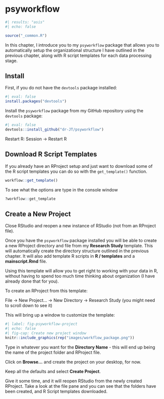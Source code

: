 # psyworkflow {#sec-psyworkflow}

```r
#| results: "asis"
#| echo: false

source("_common.R")
```

In this chapter, I introduce you to my `psyworkflow` package that allows you to automatically setup the organizational structure I have outlined in the previous chapter, along with R script templates for each data processing stage.

## Install

First, if you do not have the `devtools` package installed:

```r
#| eval: false
install.packages("devtools")
```

Install the `psyworkflow` package from my GitHub repository using the `devtools` package:

```r
#| eval: false
devtools::install_github("dr-JT/psyworkflow")
```

Restart R: Session -\> Restart R

## Download R Script Templates {#sec-download-r-script-templates}

If you already have an RProject setup and just want to download some of the R script templates you can do so with the `get_template()` function.

```r
workflow::get_template()
```

To see what the options are type in the console window

```r
?workflow::get_template
```

## Create a New Project

Close RStudio and reopen a new instance of RStudio (not from an RProject file).

Once you have the `psyworkflow` package installed you will be able to create a new RProject directory and file from my **Research Study** template. This will automatically create the directory structure outlined in the previous chapter. It will also add template R scripts in **R / templates** and a **mainscript.Rmd** file.

Using this template will allow you to get right to working with your data in R, without having to spend too much time thinking about organization (I have already done that for you).

To create an RProject from this template:

File -\> New Project... -\> New Directory -\> Research Study (you might need to scroll down to see it)

This will bring up a window to customize the template:

```r
#| label: fig-psyworkflow-project
#| echo: false
#| fig-cap: Create new project window
knitr::include_graphics(rep("images/workflow_package.png"))
```

Type in whatever you want for the **Directory Name** - this will end up being the name of the project folder and RProject file.

Click on **Browse...** and create the project on your desktop, for now.

Keep all the defaults and select **Create Project**.

Give it some time, and it will reopen RStudio from the newly created RProject. Take a look at the file pane and you can see that the folders have been created, and R Script templates downloaded.
